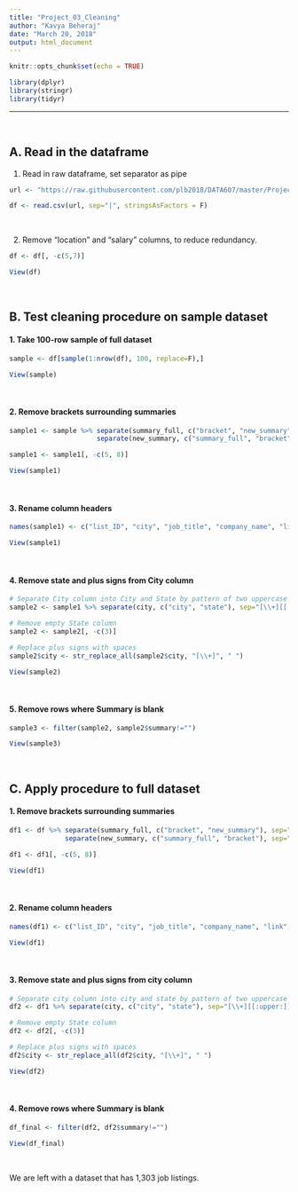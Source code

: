 ```yaml
---
title: "Project_03_Cleaning"
author: "Kavya Beheraj"
date: "March 20, 2018"
output: html_document
---
```


```r
knitr::opts_chunk$set(echo = TRUE)
```

```r
library(dplyr)
library(stringr)
library(tidyr)
```


****

<br>

## **A.** Read in the dataframe

1. Read in raw dataframe, set separator as pipe
```r
url <- "https://raw.githubusercontent.com/plb2018/DATA607/master/Project%203/indeed_jobs_large.csv"

df <- read.csv(url, sep="|", stringsAsFactors = F)

```

<br>

2. Remove "location" and "salary" columns, to reduce redundancy.
```r
df <- df[, -c(5,7)]

View(df)
```

<br>

## **B.** Test cleaning procedure on sample dataset

#### 1. Take 100-row sample of full dataset
```r
sample <- df[sample(1:nrow(df), 100, replace=F),]

View(sample)
```

<br>

#### 2. Remove brackets surrounding summaries
```r

sample1 <- sample %>% separate(summary_full, c("bracket", "new_summary"), sep="^[\\[]", remove=T, convert=F) %>%
                      separate(new_summary, c("summary_full", "bracket"), sep="[\\]]$", remove=T, convert=F)

sample1 <- sample1[, -c(5, 8)]

View(sample1)
```

<br>

#### 3. Rename column headers
```r

names(sample1) <- c("list_ID", "city", "job_title", "company_name", "link", "summary")

View(sample1)

```

<br>

#### 4. Remove state and plus signs from City column
```r
# Separate City column into City and State by pattern of two uppercase letters after a plus sign (i.e., "+NY")
sample2 <- sample1 %>% separate(city, c("city", "state"), sep="[\\+][[:upper:]][[:upper:]]$", convert=T)

# Remove empty State column
sample2 <- sample2[, -c(3)]

# Replace plus signs with spaces
sample2$city <- str_replace_all(sample2$city, "[\\+]", " ")

View(sample2)

```

<br>

#### 5. Remove rows where Summary is blank
```r

sample3 <- filter(sample2, sample2$summary!="")

View(sample3)

```

<br>

## **C.** Apply procedure to full dataset

#### 1. Remove brackets surrounding summaries
```r

df1 <- df %>% separate(summary_full, c("bracket", "new_summary"), sep="^[\\[]", remove=T, convert=F) %>%
              separate(new_summary, c("summary_full", "bracket"), sep="[\\]]$", remove=T, convert=F)

df1 <- df1[, -c(5, 8)]

View(df1)
```

<br>

#### 2. Rename column headers
```r

names(df1) <- c("list_ID", "city", "job_title", "company_name", "link", "summary")

View(df1)

```

<br>

#### 3. Remove state and plus signs from city column
```r
# Separate city column into city and state by pattern of two uppercase letters after a plus sign (i.e., "+NY")
df2 <- df1 %>% separate(city, c("city", "state"), sep="[\\+][[:upper:]][[:upper:]]$", convert=T)

# Remove empty State column
df2 <- df2[, -c(3)]

# Replace plus signs with spaces
df2$city <- str_replace_all(df2$city, "[\\+]", " ")

View(df2)

```

<br>

#### 4. Remove rows where Summary is blank
```r

df_final <- filter(df2, df2$summary!="")

View(df_final)

```

<br>

We are left with a dataset that has 1,303 job listings.

<br>



